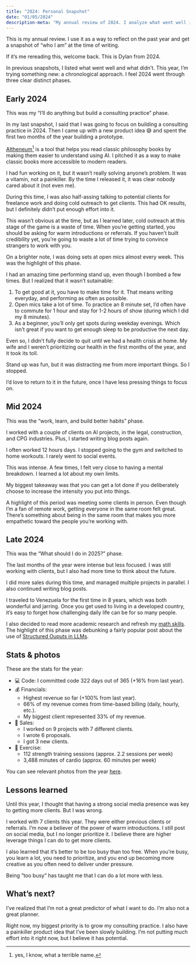 ```yaml
---
title: "2024: Personal Snapshot"
date: "01/05/2024"
description-meta: "My annual review of 2024. I analyze what went well in 2024 and what I should change for 2025."
---
```


This is my annual review. I use it as a way to reflect on the past year and get a snapshot of "who I am" at the time of writing.

If it's me rereading this, welcome back. This is Dylan from 2024.

In previous snapshots, I listed what went well and what didn't. This year, I'm trying something new: a chronological approach. I feel 2024 went through three clear distinct phases.

## Early 2024

This was my "I'll do anything but build a consulting practice" phase.

In my last snapshot, I said that I was going to focus on building a consulting practice in 2024. Then I came up with a new product idea 😅 and spent the first two months of the year building a prototype.

[AItheneum^[yes, I know, what a terrible name.]](https://aitheneum.iwanalabs.com/) is a tool that helps you read classic philosophy books by making them easier to understand using AI. I pitched it as a way to make classic books more accessible to modern readers.

I had fun working on it, but it wasn't really solving anyone's problem. It was a vitamin, not a painkiller. By the time I released it, it was clear nobody cared about it (not even me).

During this time, I was also half-assing talking to potential clients for freelance work and doing cold outreach to get clients. This had OK results, but I definitely didn't put enough effort into it.

This wasn't obvious at the time, but as I learned later, cold outreach at this stage of the game is a waste of time. When you're getting started, you should be asking for warm introductions or referrals. If you haven't built credibility yet, you're going to waste a lot of time trying to convince strangers to work with you.

On a brighter note, I was doing sets at open mics almost every week. This was the highlight of this phase.

I had an amazing time performing stand up, even though I bombed a few times. But I realized that it wasn't sutainable:

1. To get good at it, you have to make time for it. That means writing everyday, and performing as often as possible.
2. Open mics take a lot of time. To practice an 8 minute set, I'd often have to commute for 1 hour and stay for 1-2 hours of show (during which I did my 8 minutes).
3. As a beginner, you'll only get spots during weekday evenings. Which isn't great if you want to get enough sleep to be productive the next day.

Even so, I didn’t fully decide to quit until we had a health crisis at home. My wife and I weren’t prioritizing our health in the first months of the year, and it took its toll.

Stand up was fun, but it was distracting me from more important things. So I stopped.

I’d love to return to it in the future, once I have less pressing things to focus on.

## Mid 2024

This was the "work, learn, and build better habits" phase.

I worked with a couple of clients on AI projects, in the legal, construction, and CPG industries. Plus, I started writing blog posts again.

I often worked 12 hours days. I stopped going to the gym and switched to home workouts. I rarely went to social events.

This was intense. A few times, I felt very close to having a mental breakdown. I learned a lot about my own limits.

My biggest takeaway was that you can get a lot done if you deliberately choose to increase the intensity you put into things.

A highlight of this period was meeting some clients in person. Even though I’m a fan of remote work, getting everyone in the same room felt great. There's something about being in the same room that makes you more empathetic toward the people you're working with.

## Late 2024

This was the "What should I do in 2025?" phase.

The last months of the year were intense but less focused. I was still working with clients, but I also had more time to think about the future.

I did more sales during this time, and managed multiple projects in parallel. I also continued writing blog posts.

I traveled to Venezuela for the first time in 8 years, which was both wonderful and jarring. Once you get used to living in a developed country, it’s easy to forget how challenging daily life can be for so many people.

I also decided to read more academic research and refresh my [math skills](https://mathacademy.com/). The highlight of this phase was debunking a fairly popular post about the use of [Structured Ouputs in LLMs](https://dylancastillo.co/posts/say-what-you-mean-sometimes.html).

## Stats & photos

These are the stats for the year:

- 💻 Code: I committed code 322 days out of 365 (+16% from last year).
- 💰 Financials:
  - Highest revenue so far (+100% from last year).
  - 66% of my revenue comes from time-based billing (daily, hourly, etc.).
  - My biggest client represented 33% of my revenue.
- 📝 Sales:
  - I worked on 9 projects with 7 different clients.
  - I wrote 6 proposals.
  - I got 3 new clients.
- 💪 Exercise:
  - 112 strength training sessions (approx. 2.2 sessions per week)
  - 3,488 minutes of cardio (approx. 60 minutes per week)

You can see relevant photos from the year [here]().

## Lessons learned

Until this year, I thought that having a strong social media presence was key to getting more clients. But I was wrong.

I worked with 7 clients this year. They were either previous clients or referrals. I'm now a believer of the power of warm introductions. I still post on social media, but I no longer prioritize it. I believe there are higher leverage things I can do to get more clients.

I also learned that it's better to be too busy than too free. When you're busy, you learn a lot, you need to prioritize, and you end up becoming more creative as you often need to deliver under pressure.

Being "too busy" has taught me that I can do a lot more with less.

## What's next?

I've realized that I'm not a great predictor of what I want to do. I'm also not a great planner.

Right now, my biggest priority is to grow my consulting practice. I also have a painkiller product idea that I've been slowly building. I'm not putting much effort into it right now, but I believe it has potential.
